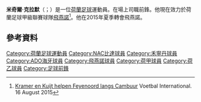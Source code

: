 {{noteTA
|G1=football
|G2=uefa
}}

'''米奇爾·克拉默'''（{{lang-nl|Michiel Kramer}}；{{bd|1988年|12月3日}}）是一位[[荷蘭|荷蘭]][[足球|足球]]運動員。在場上司職前鋒。他現在效力於荷蘭足球甲級聯賽球隊[[飛燕諾|飛燕諾]]<ref>[http://www.vi.nl/nieuws/kramer-en-kuijt-helpen-feyenoord-langs-cambuur.htm Kramer en Kuijt helpen Feyenoord langs Cambuur] {{Wayback|url=http://www.vi.nl/nieuws/kramer-en-kuijt-helpen-feyenoord-langs-cambuur.htm |date=20160217191626 }} Voetbal International. 16 August 2015</ref>。他在2015年夏季轉會飛燕諾。

==參考資料== 
{{reflist}}

{{DEFAULTSORT:Kramer, Michiel}}
[[Category:荷蘭足球運動員|Category:荷蘭足球運動員]]
[[Category:NAC比達球員|Category:NAC比達球員]]
[[Category:禾寧丹球員|Category:禾寧丹球員]]
[[Category:ADO海牙球員|Category:ADO海牙球員]]
[[Category:飛燕諾球員|Category:飛燕諾球員]]
[[Category:荷甲球員|Category:荷甲球員]]
[[Category:荷乙球員|Category:荷乙球員]]
[[Category:足球前鋒|Category:足球前鋒]]
